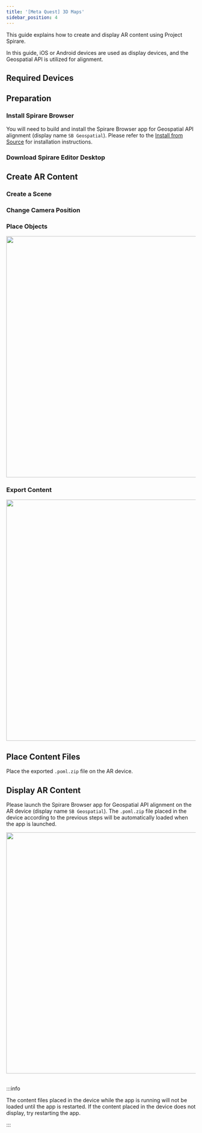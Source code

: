 ```yaml
---
title: '[Meta Quest] 3D Maps'
sidebar_position: 4
---
```




This guide explains how to create and display AR content using Project Spirare.

In this guide, iOS or Android devices are used as display devices, and the Geospatial API is utilized for alignment.

## Required Devices

<GettingStartedRequiredDevices />

## Preparation

### Install Spirare Browser

You will need to build and install the Spirare Browser app for Geospatial API alignment (display name `SB Geospatial`).
Please refer to the [Install from Source](/spirare-browser/spirare-browser-arfoundation-geospatial.mdx#install-from-source) for installation instructions.

### Download Spirare Editor Desktop

<SpirareEditorInstall />

## Create AR Content

### Create a Scene

<SpirareEditorDesktopCreateGeodeticScene />

### Change Camera Position

<SpirareEditorDesktopGeoCameraTarget />

### Place Objects

<GettingStartedContentPlacement />

<img width="640" src={SpirareEditorContentImage} />

### Export Content

<GettingStartedContentExport />

<img width="640" src={SpirareEditorExportButtonImage} />

## Place Content Files

Place the exported `.poml.zip` file on the AR device.

<SpirareBrowserARFoundationGeospatialPomlPlacement />

## Display AR Content

Please launch the Spirare Browser app for Geospatial API alignment on the AR device (display name `SB Geospatial`).
The `.poml.zip` file placed in the device according to the previous steps will be automatically loaded when the app is launched.

<img width="640" class="border" src={SpirareBrowserContentImage} />
<br />
<br />

:::info

The content files placed in the device while the app is running will not be loaded until the app is restarted.
If the content placed in the device does not display, try restarting the app.

:::

